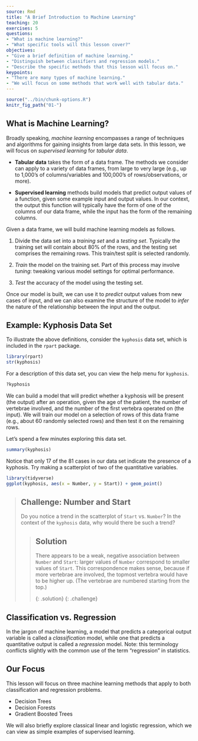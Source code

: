 ```yaml
---
source: Rmd
title: "A Brief Introduction to Machine Learning"
teaching: 20 
exercises: 5
questions:
- "What is machine learning?"
- "What specific tools will this lesson cover?"
objectives:
- "Give a brief definition of machine learning."
- "Distinguish between classifiers and regression models."
- "Describe the specific methods that this lesson will focus on."
keypoints:
- "There are many types of machine learning."
- "We will focus on some methods that work well with tabular data."
---
```


```r
source("../bin/chunk-options.R")
knitr_fig_path("01-")
```

## What is Machine Learning?

Broadly speaking, *machine learning* encompasses a range of techniques and algorithms for gaining insights from large data sets. In this lesson, we will focus on *supervised learning* for *tabular data*.

* **Tabular data** takes the form of a data frame. The methods we consider can apply to a variety of data frames, from large to very large (e.g., up to 1,000's of columns/variables and 100,000's of rows/observations, or more).

* **Supervised learning** methods build models that predict output values of a function, given some example input and output values. In our context, the output this function will typically have the form of one of the columns of our data frame, while the input has the form of the remaining columns.

Given a data frame, we will build machine learning models as follows.

1. Divide the data set into a *training set* and a *testing set*. Typically the training set will contain about 80% of the rows, and the testing set comprises the remaining rows. This train/test split is selected randomly.

2. *Train* the model on the training set. Part of this process may involve *tuning*: tweaking various model settings for optimal performance.

3. *Test* the accuracy of the model using the testing set. 

Once our model is built, we can use it to *predict* output values from new cases of input, and we can also examine the structure of the model to *infer* the nature of the relationship between the input and the output.

## Example: Kyphosis Data Set

To illustrate the above definitions, consider the `kyphosis` data set, which is included in the `rpart` package.

```r
library(rpart)
str(kyphosis)
```

For a description of this data set, you can view the help menu for `kyphosis`.

```r
?kyphosis
```

We can build a model that will predict whether a kyphosis will be present (the output) after an operation, given the age of the patient, the number of vertebrae involved, and the number of the first vertebra operated on (the input). We will train our model on a selection of rows of this data frame (e.g., about 60 randomly selected rows) and then test it on the remaining rows.

Let's spend a few minutes exploring this data set.

```r
summary(kyphosis)
```

Notice that only 17 of the 81 cases in our data set indicate the presence of a kyphosis. Try making a scatterplot of two of the quantitative variables.

```r
library(tidyverse)
ggplot(kyphosis, aes(x = Number, y = Start)) + geom_point()
```

> ## Challenge: Number and Start
>
> Do you notice a trend in the scatterplot of `Start` vs. `Number`? In the 
> context of the `kyphosis` data, why would there be such a trend?
>
> > ## Solution
> > 
> > There appears to be a weak, negative association between
> > `Number` and `Start`: larger values of `Number` correspond
> > to smaller values of `Start`. This correspondence makes sense,
> > because if more vertebrae are involved, the topmost vertebra would
> > have to be higher up. (The vertebrae are numbered starting from
> > the top.)
> > 
> {: .solution}
{: .challenge}

## Classification vs. Regression

In the jargon of machine learning, a model that predicts a categorical output variable is called a *classification* model, while one that predicts a quantitative output is called a *regression* model. Note: this terminology conflicts slightly with the common use of the term "regression" in statistics.

## Our Focus

This lesson will focus on three machine learning methods that apply to both classification and regression problems. 

- Decision Trees
- Decision Forests
- Gradient Boosted Trees

We will also briefly explore classical linear and logistic regression, which we can view as simple examples of supervised learning. 

